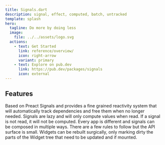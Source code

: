 ```yaml
---
title: Signals.dart
description: signal, effect, computed, batch, untracked
template: splash
hero:
  tagline: Do more by doing less
  image:
    file: ../../assets/logo.svg
  actions:
    - text: Get Started
      link: reference/overview/
      icon: right-arrow
      variant: primary
    - text: Explore on pub.dev
      link: https://pub.dev/packages/signals
      icon: external
---
```


## Features

<CardGrid stagger>
	<Card title="Fine grained reactivity" icon="pencil">
		Based on Preact Signals and provides a fine grained reactivity system that will automatically track dependencies and free them when no longer needed.
	</Card>
	<Card title="Lazy evaluation" icon="approve-check">
		Signals are lazy and will only compute values when read. If a signal is not read, it will not be computed.
	</Card>
	<Card title="Flexible API" icon="puzzle">
		Every app is different and signals can be composed in multiple ways. There are a few rules to follow but the API surface is small.
	</Card>
	<Card title="Surgical Rendering" icon="star">
		Widgets can be rebuilt surgically, only marking dirty the parts of the Widget tree that need to be updated and if mounted.
	</Card>
</CardGrid>